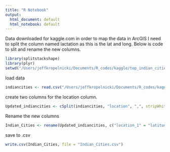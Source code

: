 ```yaml
---
title: "R Notebook"
output:
  html_document: default
  html_notebook: default
---
```



Data downloaded for kaggle.com in order to map the data in ArcGIS I need to split the column named lactation as this is the lat and long. Below is code to slit and rename the new columns. 
```r
library(splitstackshape)
library(plyr)
setwd("/Users/jeffkropelnicki/Documents/R_codes/kaggle/top_indian_cities")
```

load data   
```r
indiancities <- read.csv("/Users/jeffkropelnicki/Documents/R_codes/kaggle/top_indian_cities/cities_r2.csv")
```

create two columns for the location column.    
```r
Updated_indiancities <- cSplit(indiancities, "location", ",", stripWhite = FALSE)
```   
   
Rename the new columns   
```r
Indian_Cities <- rename(Updated_indiancities, c("location_1" = "latitude", "location_2" = "longitude" ))
```   
save to .csv
```r
write.csv(Indian_Cities, file = "Indian_Cities.csv")
```




